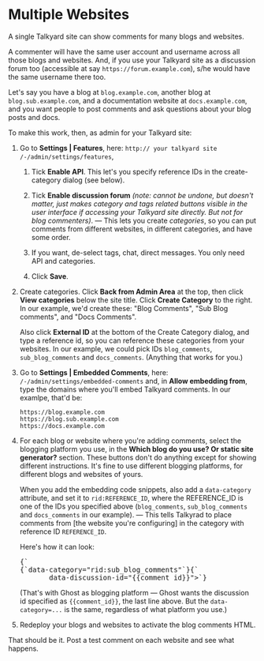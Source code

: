 Multiple Websites
=================

A single Talkyard site can show comments for many blogs and websites.

A commenter will have the same user account and username across all those blogs
and websites. And, if you use your Talkyard site as a discussion forum too
(accessible at say `https://forum.example.com`), s/he would have the same username
there too.

Let's say you have a blog at `blog.example.com`,
another blog at `blog.sub.example.com`,
and a documentation website at `docs.example.com`,
and you want people to post comments and ask questions about your blog posts and docs.

To make this work, then, as admin for your Talkyard site:

1. Go to **Settings | Features**, here: `http:// your talkyard site /-/admin/settings/features`,

    1. Tick **Enable API**. This let's you specify reference IDs in the create-category
        dialog (see below).

    1. Tick **Enable discussion forum** _(note: cannot be undone, but doesn't matter,
        just makes category and tags related buttons visible in the user interface
        if accessing your Talkyard site directly. But not for blog commenters)_.
        — This lets you create _categories_, so you can put comments from different websites,
        in different categories, and have some order.

    1.  If you want, de-select tags, chat, direct messages. You only need API and categories.
    1.  Click **Save**.

1. Create categories. Click **Back from Admin Area** at the top,
    then click **View categories** below the site title.
    Click **Create Category** to the right.
    In our example, we'd create these: "Blog Comments", "Sub Blog comments",
    and "Docs Comments".

    Also click **External ID** at the bottom of the Create Category dialog,
    and type a reference id,
    so you can reference these categories from your websites.
    In our example, we could pick IDs `blog_comments`, `sub_blog_comments`
    and `docs_comments`. (Anything that works for you.)

1. Go to **Settings | Embedded Comments**, here: `/-/admin/settings/embedded-comments`
    and, in **Allow embedding from**,
    type the domains where you'll embed Talkyard comments.
    In our examlpe, that'd be:

    ```
    https://blog.example.com
    https://blog.sub.example.com
    https://docs.example.com
    ````

1. For each blog or website where you're adding comments, select the blogging
    platform you use, in the **Which blog do you use? Or static site generator?**
    section. These buttons don't do anything except for showing different
    instructions. It's fine to use different blogging platforms, for different
    blogs and websites of yours.

    When you add the embedding code snippets, also add a `data-category` attribute,
    and set it to `rid:REFERENCE_ID`, where the REFERENCE_ID is one of the IDs
    you specified above (`blog_comments`, `sub_blog_comments`
    and `docs_comments` in our example). — This tells Talkyrad to place comments
    from [the website you're configuring] in the category with reference ID `REFERENCE_ID`.

    Here's how it can look:
    <pre>{`<div class="talkyard-comments"
          `}<b>{`data-category="rid:sub_blog_comments"`}</b>{`
          data-discussion-id="{{comment_id}}">`}</pre>

    (That's with Ghost as blogging platform — Ghost wants the discussion id specified as
    `{{comment_id}}`, the last line above. But the `data-category=...` is the same,
    regardless of what platform you use.)

1. Redeploy your blogs and websites to activate the blog comments HTML.


That should be it. Post a test comment on each website and see what happens.

<!-- Q&A long ago:
https://forum.talkyard.io/-504/different-category-per-site-for-embedded-comments
-->


